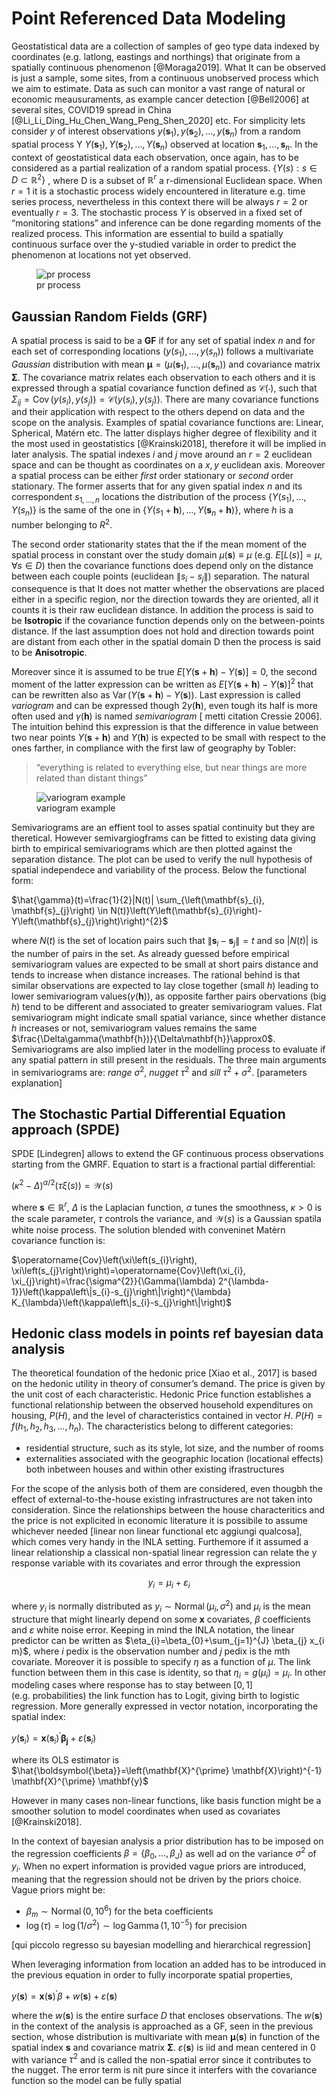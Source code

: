 # Point Referenced Data Modeling {#prdm}


Geostatistical data are a collection of samples of geo type data indexed by coordinates (e.g. latlong, eastings and northings) that originate from a spatially continuous phenomenon [@Moraga2019]. What It can be observed is just a sample, some sites, from a continuous unobserved process which we aim to estimate. Data as such can monitor a vast range of natural or economic meausuraments, as example cancer detection [@Bell2006] at several sites, COVID19 spread in China [@Li_Li_Ding_Hu_Chen_Wang_Peng_Shen_2020] etc. For simplicity lets consider $y$ of interest observations $y\left(\boldsymbol{s}_{1}\right),y\left(\boldsymbol{s}_{2}\right), \ldots, y\left(\boldsymbol{s}_{n}\right)$
from a random spatial process Y $Y\left(\boldsymbol{s}_{1}\right),Y\left(\boldsymbol{s}_{2}\right), \ldots, Y\left(\boldsymbol{s}_{n}\right)$ observed at location $\boldsymbol{s}_{1}, \ldots, \boldsymbol{s}_{n}$. In the context of geostatistical data each observation, once again, has to be considered as a partial realization of a random spatial process.
$\left\{Y(s): s \in D \subset \mathbb{R}^{2}\right\}$ , where D is a subset of $\mathbb{R}^{r}$ a r-dimensional Euclidean space. 
When $r = 1$ it is a stochastic process widely encountered in literature e.g. time series process, nevertheless in this context there will be always $r = 2$ or eventually $r = 3$. The stochastic process $Y$ is observed in a fixed set of "monitoring stations" and inference can be done regarding moments of the realized process. This information are essential to build a spatially continuous surface over the y-studied variable in order to predict the phenomenon at locations not yet observed.  


![pr process](images/prdprocess.png)


## Gaussian Random Fields (GRF)

A spatial process is said to be a **GF** if for any set of spatial index $n$ and for each set of corresponding locations $\left(y\left(s_{1}\right), \ldots, y\left(s_{n}\right)\right)$ follows a multivariate _Gaussian_ distribution with mean $\boldsymbol{\mu}=\left(\mu\left(\boldsymbol{s}_{1}\right), \ldots, \mu\left(\boldsymbol{s}_{n}\right)\right)$ and covariance matrix $\mathbf{\Sigma}$. The covariance matrix relates each observation to each others and it is expressed through a spatial covariance function defined as $\mathcal{C}(\cdot)$, such that $\Sigma_{i j}=\operatorname{Cov}\left(y\left(s_{i}\right), y\left(s_{j}\right)\right)=\mathcal{C}\left(y\left(s_{i}\right), y\left(s_{j}\right)\right)$. There are many covariance functions and their application with respect to the others depend on data and the scope on the analysis. Examples of spatial covariance functions are: Linear, Spherical, Matérn etc. The latter displays higher degree of flexibility and it the most used in geostatistics [@Krainski2018], therefore it will be implied in later analysis.
The spatial indexes $i$ and $j$ move around an $r = 2$ euclidean space and can be thought as coordinates on a $x,y$ euclidean axis. Moreover a spatial process can be either _first_ order stationary or _second_ order stationary. The former asserts that for any given spatial index $n$ and its correspondent $s_{1,\ldots,n}$ locations the distribution of the process $\left\{Y\left(s_{1}\right), \ldots, Y\left(s_{n}\right)\right\}$ is the same of the one in $\left\{Y\left(s_{1}+\boldsymbol{h}\right), \ldots, Y\left(\boldsymbol{s}_{n}+\boldsymbol{h}\right)\right\}$, where $h$ is a number belonging to $R^{2}$.

The second order stationarity states that the if the mean moment of the spatial process in constant over the study domain $\mu(\mathbf{s}) \equiv \mu$ (e.g. $E[L(s)]=\mu, \forall s \in D$) then the covariance functions does depend only on the distance between each couple points (euclidean $\left\|s_{i}-s_{j}\right\|$) separation. The natural consequence is that It does not matter whether the observations are placed either in a specific region, nor the direction towards they are oriented, all it counts it is their raw euclidean distance. In addition the process is said to be **Isotropic** if the covariance function depends only on the between-points distance. If the last assumption does not hold and direction towards point are distant from each other in the spatial domain D then the process is said to be **Anisotropic**.

Moreover since it is assumed to be true  $E[Y(\mathbf{s}+\mathbf{h})-Y(\mathbf{s})]=0$, the second moment of the latter expression can be written as $E[Y(\mathbf{s}+\mathbf{h})-Y(\mathbf{s})]^{2}$ that can be rewritten also as  $\operatorname{Var}(Y(\mathbf{s}+\mathbf{h})-Y(\mathbf{s}))$. Last expression is called _variogram_ and can be expressed though $2 \gamma(\mathbf{h})$, even tough its half is more often used and $\gamma(\mathbf{h})$ is named _semivariogram_ [ metti citation Cressie 2006]. 
The intuition behind this expression is that the difference in value between two near points $Y(\mathbf{s}+\mathbf{h})$ and $Y(\mathbf{h})$ is expected to be small with respect to the ones farther, in compliance with the first law of geography by Tobler: 

>"everything is related to everything else, but near things are more related than distant things"

![variogram example](images/variogram.png)


Semivariograms are an effient tool to asses spatial continuity but they are theretical. However semivargiogframs can be fitted to existing data giving birth to empirical semivariograms which are then plotted against the separation distance. The plot can be used to verify the null hypothesis of spatial independece and variability of the process. Below the functional form:

$\hat{\gamma}(t)=\frac{1}{2}|N(t)| \sum_{\left(\mathbf{s}_{i}, \mathbf{s}_{j}\right) \in N(t)}\left(Y\left(\mathbf{s}_{i}\right)-Y\left(\mathbf{s}_{j}\right)\right)^{2}$  


where $N(t)$ is the set of location pairs such that $\left\|\mathbf{s}_{i}-\mathbf{s}_{j}\right\|=t$ and so $|N(t)|$ is the number of pairs in the set. As already guessed before empirical semivariogram values are expected to be small at short pairs distance and tends to increase when distance increases. The rational behind is that similar observations are expected to lay close together (small $h$) leading to lower semivariogram values($\gamma(\mathbf{h})$), as opposite farther pairs obervations (big $h$) tend to be different and associated to greater semivariogram values. Flat semivariogram might indicate small spatial variance, since whether distance $h$ increases or not, semivariogram values remains the same $\frac{\Delta\gamma(\mathbf{h})}{\Delta\mathbf{h}}\approx0$. Semivariograms are also implied later in the modelling process to evaluate if any spatial pattern in still present in the residuals. The three main arguments in semivariograms are: _range_ $\sigma^{2}$, _nugget_ $\tau^{2}$ and _sill_ $\tau^{2}+\sigma^{2}$. [parameters explanation]

## The Stochastic Partial Differential Equation approach (SPDE)

SPDE [Lindegren] allows to extend the GF continuous process observations starting from the GMRF. Equation to start is a fractional partial differential: 

$\left(\kappa^{2}-\Delta\right)^{\alpha / 2}(\tau \xi(s))=\mathcal{W}(s)$

where $\boldsymbol{s} \in \mathbb{R}^{r}$, $\Delta$ is the Laplacian function, $\alpha$ tunes the smoothness, $\kappa>0$ is the scale parameter, $\tau$ controls the variance, and $\mathcal{W}(s)$ is a Gaussian spatila white noise process. The solution blended with conveninet Matèrn covariance function is: 

$\operatorname{Cov}\left(\xi\left(s_{i}\right), \xi\left(s_{j}\right)\right)=\operatorname{Cov}\left(\xi_{i}, \xi_{j}\right)=\frac{\sigma^{2}}{\Gamma(\lambda) 2^{\lambda-1}}\left(\kappa\left\|s_{i}-s_{j}\right\|\right)^{\lambda} K_{\lambda}\left(\kappa\left\|s_{i}-s_{j}\right\|\right)$

## Hedonic class models in points ref bayesian data analysis

The theoretical foundation of the hedonic price [Xiao et al., 2017] is based on the hedonic utility in theory of consumer’s demand. The price is given by the unit cost of each characteristic. Hedonic Price function establishes a functional relationship between the observed household expenditures on housing, $P(H)$, and the level of characteristics contained in vector $H$. $P(H)=f\left(h_{1}, h_{2}, h_{3}, \ldots, h_{n}\right)$.
The characteristics belong to different categories:

- residential structure, such as its style, lot size, and the number of rooms
- externalities associated with the geographic location (locational effects) both inbetween houses and within other existing ifrastructures 

For the scope of the anlysis both of them are considered, even thougbh the effect of external-to-the-house existing infrastructures are not taken into consideration.
Since the relationships between the house characteritics and the price is not explicited in economic literature it is possibile to assume whichever needed [linear non linear functional  etc aggiungi qualcosa], which comes very handy in the INLA setting. Furthemore if it assumed a linear relationship a  classical non-spatial linear regression can relate the y response variable with its covariates and error through the expression

$$y_{i}=\mu_{i}+\varepsilon_{i}$$

where $y_{i}$ is normally distributed as $y_{i} \sim \operatorname{Normal}\left(\mu_{i}, \sigma^{2}\right)$  and $\mu_{i}$ is the mean structure that might linearly depend on some $\mathbf{x}$ covariates, $\beta$ coefficients and $\varepsilon$ white noise error. Keeping in mind the INLA notation, the linear predictor can be written as $\eta_{i}=\beta_{0}+\sum_{j=1}^{J} \beta_{j} x_{i m}$, where $i$ pedix is the observation number and $j$ pedix is the mth covariate.  Moreover it is possible to specify $\eta$ as a function of $\mu$. The link function between them in this case is identity, so that $\eta_{i}=g\left(\mu_{i}\right)=\mu_{i}$. In other modeling cases where response has to stay between $[0,1]$ (e.g. probabilities) the link function has to Logit, giving birth to logistic regression. More generally expressed in vector notation, incorporating the spatial index:

$y\left(\mathbf{s}_{i}\right)=\mathbf{x}\left(\mathbf{s}_{i}\right)^{\prime} \boldsymbol{\beta_{j}}+\varepsilon\left(\mathbf{s}_{i}\right)$

where its OLS estimator is $\hat{\boldsymbol{\beta}}=\left(\mathbf{X}^{\prime} \mathbf{X}\right)^{-1} \mathbf{X}^{\prime} \mathbf{y}$ 

However in many cases non-linear functions, like basis function might be a smoother solution to model coordinates when used as covariates [@Krainski2018].

In the context of bayesian analysis a prior distribution has to be imposed on the regression coefficients $\beta = \left\{\beta_{0}, \ldots, \beta_{J}\right\}$ as well ad on the variance  $\sigma^{2}$ of $y_{i}$. When no expert information is provided vague priors are introduced, meaning that the regression should not be driven by the priors choice. 
Vague priors might be:

- $\beta_{m} \sim \operatorname{Normal}\left(0,10^{6}\right)$ for the beta coefficients
- $\log (\tau)=\log \left(1 / \sigma^{2}\right) \sim \log \operatorname{Gamma}\left(1,10^{-5}\right)$ for precision 

[qui piccolo regresso su bayesian modelling and hierarchical regression]

When leveraging information from location an added has to be introduced in the previous equation in order to fully incorporate spatial properties,

$y(\mathbf{s})=\mathbf{x}(\mathbf{s})^{\prime} \beta+w(\mathbf{s})+\varepsilon(\mathbf{s})$

where the $w(\mathbf{s})$ is the entire surface $D$ that encloses observations. The $w(\mathbf{s})$ in the context of the analysis is approached as a GF, seen in the previous section, whose distribution is multivariate with mean $\boldsymbol{\mu}(\mathbf{s})$ in function of the spatial index $\mathbf{s}$ and covariance matrix $\mathbf{\Sigma}$.
$\varepsilon(\mathbf{s})$ is iid and mean centered in 0 with variance $\tau^{2}$ and is called the non-spatial error since it contributes to the nugget. The error term is nit pure since it interfers with the covariance function so the model can be fully spatial 


